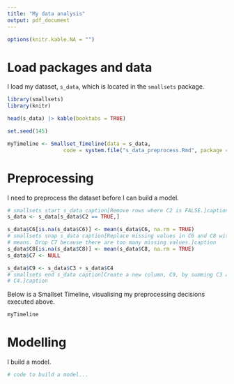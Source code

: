 ```yaml
---
title: "My data analysis"
output: pdf_document
---
```


```r
options(knitr.kable.NA = "")
```

# Load packages and data

I load my dataset, `s_data`, which is located in the `smallsets` package.

```r
library(smallsets)
library(knitr)

head(s_data) |> kable(booktabs = TRUE)
```

```r
set.seed(145)

myTimeline <- Smallset_Timeline(data = s_data,
                  code = system.file("s_data_preprocess.Rmd", package = "smallsets"))
```
                  
# Preprocessing

I need to preprocess the dataset before I can build a model.

```r
# smallsets start s_data caption[Remove rows where C2 is FALSE.]caption
s_data <- s_data[s_data$C2 == TRUE,]

s_data$C6[is.na(s_data$C6)] <- mean(s_data$C6, na.rm = TRUE)
# smallsets snap s_data caption[Replace missing values in C6 and C8 with column
# means. Drop C7 because there are too many missing values.]caption
s_data$C8[is.na(s_data$C8)] <- mean(s_data$C8, na.rm = TRUE)
s_data$C7 <- NULL

s_data$C9 <- s_data$C3 + s_data$C4
# smallsets end s_data caption[Create a new column, C9, by summing C3 and
# C4.]caption
```

Below is a Smallset Timeline, visualising my preprocessing decisions executed above.

```r
myTimeline
```

# Modelling

I build a model.

```r
# code to build a model...
```
